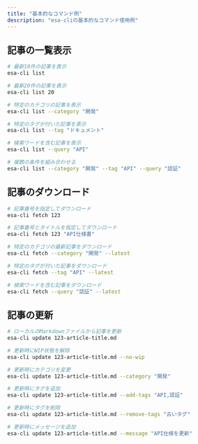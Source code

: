 ```yaml
---
title: "基本的なコマンド例"
description: "esa-cliの基本的なコマンド使用例"
---
```


## 記事の一覧表示

```bash
# 最新10件の記事を表示
esa-cli list

# 最新20件の記事を表示
esa-cli list 20

# 特定のカテゴリの記事を表示
esa-cli list --category "開発"

# 特定のタグが付いた記事を表示
esa-cli list --tag "ドキュメント"

# 検索ワードを含む記事を表示
esa-cli list --query "API"

# 複数の条件を組み合わせる
esa-cli list --category "開発" --tag "API" --query "認証"
```

## 記事のダウンロード

```bash
# 記事番号を指定してダウンロード
esa-cli fetch 123

# 記事番号とタイトルを指定してダウンロード
esa-cli fetch 123 "API仕様書"

# 特定のカテゴリの最新記事をダウンロード
esa-cli fetch --category "開発" --latest

# 特定のタグが付いた記事をダウンロード
esa-cli fetch --tag "API" --latest

# 検索ワードを含む記事をダウンロード
esa-cli fetch --query "認証" --latest
```

## 記事の更新

```bash
# ローカルのMarkdownファイルから記事を更新
esa-cli update 123-article-title.md

# 更新時にWIP状態を解除
esa-cli update 123-article-title.md --no-wip

# 更新時にカテゴリを変更
esa-cli update 123-article-title.md --category "開発"

# 更新時にタグを追加
esa-cli update 123-article-title.md --add-tags "API,認証"

# 更新時にタグを削除
esa-cli update 123-article-title.md --remove-tags "古いタグ"

# 更新時にメッセージを追加
esa-cli update 123-article-title.md --message "API仕様を更新"
``` 
